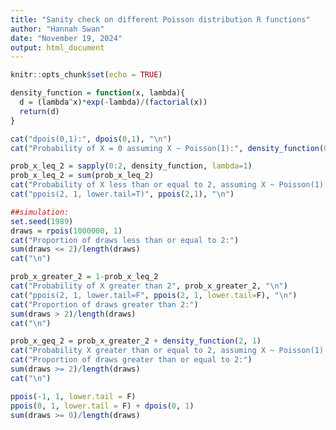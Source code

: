 ```yaml
---
title: "Sanity check on different Poisson distribution R functions"
author: "Hannah Swan"
date: "November 19, 2024"
output: html_document
---
```


```r
knitr::opts_chunk$set(echo = TRUE)
```



```r
density_function = function(x, lambda){
  d = (lambda^x)*exp(-lambda)/(factorial(x))
  return(d)
}

cat("dpois(0,1):", dpois(0,1), "\n")
cat("Probability of X = 0 assuming X ~ Poisson(1):", density_function(0, 1), "\n")
```

```r
prob_x_leq_2 = sapply(0:2, density_function, lambda=1)
prob_x_leq_2 = sum(prob_x_leq_2)
cat("Probability of X less than or equal to 2, assuming X ~ Poisson(1):", prob_x_leq_2, "\n")
cat("ppois(2, 1, lower.tail=T)", ppois(2,1), "\n")

##simulation: 
set.seed(1989)
draws = rpois(1000000, 1)
cat("Proportion of draws less than or equal to 2:")
sum(draws <= 2)/length(draws)
cat("\n")

prob_x_greater_2 = 1-prob_x_leq_2
cat("Probability of X greater than 2", prob_x_greater_2, "\n")
cat("ppois(2, 1, lower.tail=F", ppois(2, 1, lower.tail=F), "\n")
cat("Proportion of draws greater than 2:")
sum(draws > 2)/length(draws)
cat("\n")

prob_x_geq_2 = prob_x_greater_2 + density_function(2, 1)
cat("Probability X greater than or equal to 2, assuming X ~ Poisson(1):", prob_x_geq_2, "\n")
cat("Proportion of draws greater than or equal to 2:")
sum(draws >= 2)/length(draws)
cat("\n")
```

```r
ppois(-1, 1, lower.tail = F)
ppois(0, 1, lower.tail = F) + dpois(0, 1)
sum(draws >= 0)/length(draws)

```

